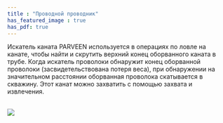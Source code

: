 ```yaml
---
title : "Проводной проводник"
has_featured_image : true
has_pdf: true
---
```


Искатель каната PARVEEN используется в операциях по ловле на канате, чтобы найти и скрутить верхний конец оборванного каната в трубе. Когда искатель проволоки обнаружит конец оборванной проволоки (засвидетельствована потеря веса), при обнаружении на значительном расстоянии оборванная проволока скатывается в скважину. Этот канат можно захватить с помощью захвата и извлечения.

<br />
<Image src={image} />